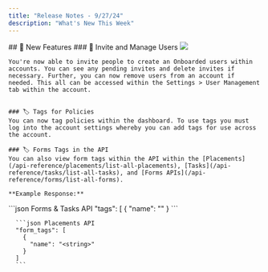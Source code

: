 ```yaml
---
title: "Release Notes - 9/27/24"
description: "What's New This Week"
---
```


<Tabs>
  <Tab title="⚙️ Product Updates">
    ## 🎉 New Features
    ### 👤 Invite and Manage Users
    <Frame caption="User Invite Flow">
      <img src="https://onboarded-assets.s3.us-west-2.amazonaws.com/knowledge-base/dev-portal/9-27-24-Release-Notes.gif"/>
    </Frame>

    You're now able to invite people to create an Onboarded users within accounts. You can see any pending invites and delete invites if necessary. Further, you can now remove users from an account if needed. This all can be accessed within the Settings > User Management tab within the account. 


    ### 🏷️ Tags for Policies
    You can now tag policies within the dashboard. To use tags you must log into the account settings whereby you can add tags for use across the account. 
    
    ### 🏷️ Forms Tags in the API
    You can also view form tags within the API within the [Placements](/api-reference/placements/list-all-placements), [Tasks](/api-reference/tasks/list-all-tasks), and [Forms APIs](/api-reference/forms/list-all-forms). 

    **Example Response:**
<CodeGroup>
      ```json Forms & Tasks API
      "tags": [
        {
          "name": "<string>"
        }
      ```

      ```json Placements API
      "form_tags": [
        {
          "name": "<string>"
        }
      ]
      ```
</CodeGroup>

  </Tab>
</Tabs>